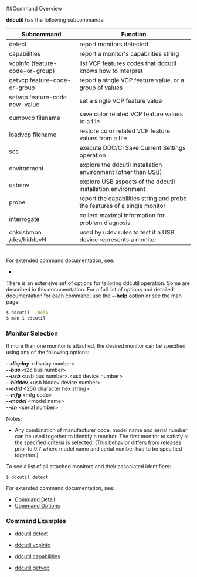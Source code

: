 ##Command Overview

**ddcutil** has the following subcommands:

| Subcommand | Function |
|---------------------------------|--------------------------------------------------------------|
| detect                          | report monitors detected                                     |
| capabilities                    | report a monitor's capabilities string                       |
| vcpinfo (feature-code-or-group) | list VCP features codes that ddcutil knows how to interpret  | 
| getvcp feature-code-or-group    | report a single VCP feature value, or a group of values      |
| setvcp feature-code new-value   | set a single VCP feature value                               |
| dumpvcp filename                | save color related VCP feature values to a file              |
| loadvcp filename                | restore color related VCP feature values from a file         |
| scs                             | execute DDC/CI Save Current Settings operation                |
| environment                     | explore the ddcutil installation environment (other than USB) |
| usbenv                          | explore USB aspects of the ddcutil installation environment  |
| probe                           | report the capabilities string and probe the features of a single monitor |
| interrogate                     | collect maximal information for problem diagnosis            |
| chkusbmon  /dev/hiddevN         | used by udev rules to test if a USB device represents a monitor |

<br>
For extended command documentation, see: 

- 
There is an extensive set of options for tailoring ddcutil operation.
Some are described in this documentation.
For a full list of options and detailed documentation for each command, 
use the **--help** option or 
see the man page:
~~~bash
$ ddcutil --help
$ man 1 ddcutil
~~~

### Monitor Selection

If more than one monitor is attached, the desired monitor can be specified 
using any of the following options:

***--display*** &lt;display number>  
***--bus*** &lt;i2c bus number>  
***--usb*** &lt;usb bus number>.&lt;usb device number>  
***--hiddev*** &lt;usb hiddev device number>  
***--edid*** &lt;256 character hex string>  
***--mfg*** &lt;mfg code>   
***--model*** &lt;model name>   
***--sn*** &lt;serial number>


Notes:   

- Any combination of manufacturer code, model name and serial number can be used together to identify a monitor.
  The first monitor to satisfy all the specified criteria is selected.
  (This behavior differs from releases prior to 0.7 where model name and serial number had to be specified together.)
  
To see a list of all attached monitors and their associated identifiers:
~~~
$ ddcutil detect
~~~



For extended command documentation, see: 

- [Command Detail](command_detail.md)
- [Command Options](options.md)


### Command Examples  

- [ddcutil detect](detect_verbose_output.md)

- [ddcutil vcpinfo](vcpinfo_output.md)

- [ddcutil capabilities](cap_u3011_verbose_output.md)

- [ddcutil getvcp](getvcp_known_u3011_output.md)

